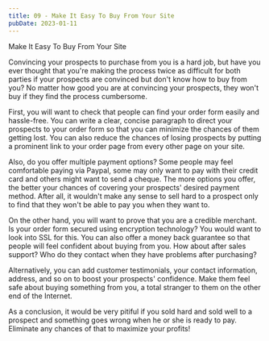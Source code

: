 ```yaml
---
title: 09 - Make It Easy To Buy From Your Site
pubDate: 2023-01-11
---
```


Make It Easy To Buy From Your Site


Convincing your prospects to purchase from you is a hard job, but have you ever thought that you're making the process twice as difficult for both parties if your prospects are convinced but don't know how to buy from you? No matter how good you are at convincing your prospects, they won't buy if they find the process cumbersome. 

First, you will want to check that people can find your order form easily and hassle-free. You can write a clear, concise paragraph to direct your prospects to your order form so that you can minimize the chances of them getting lost. You can also reduce the chances of losing prospects by putting a prominent link to your order page from every other page on your site. 

Also, do you offer multiple payment options? Some people may feel comfortable paying via Paypal, some may only want to pay with their credit card and others might want to send a cheque. The more options you offer, the better your chances of covering your prospects' desired payment method. After all, it wouldn't make any sense to sell hard to a prospect only to find that they won't be able to pay you when they want to. 

On the other hand, you will want to prove that you are a credible merchant. Is your order form secured using encryption technology? You would want to look into SSL for this. You can also offer a money back guarantee so that people will feel confident about buying from you. How about after sales support? Who do they contact when they have problems after purchasing?

Alternatively, you can add customer testimonials, your contact information, address, and so on to boost your prospects' confidence. Make them feel safe about buying something from you, a total stranger to them on the other end of the Internet. 

As a conclusion, it would be very pitiful if you sold hard and sold well to a prospect and something goes wrong when he or she is ready to pay. Eliminate any chances of that to maximize your profits!